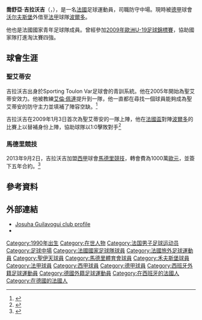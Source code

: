 {{noteTA
|G1=西甲
|G2=laliga
|G3=德甲
|T=zh-hans:乔舒亚·吉拉沃吉;zh-hk:約舒亞·古爾拿禾古;zh-tw:喬舒亞·吉拉沃吉;
|1=zh-hans:圣艾蒂安;zh-hk:聖伊天;zh-tw:聖艾蒂安;
|2=zh-hans:吉拉沃吉;zh-hk:古爾拿禾古;zh-tw:吉拉沃吉;
|3=zh-hans:马德里竞技;zh-hk:馬德里體育會;zh-tw:馬德里競技
}}
{{Infobox football biography
| name  = 喬舒亞·吉拉沃吉<br>Josuha Guilavogui
| image = CSKA-Wolfsburg (3).jpg
| caption = 古拉沃古在2015年為[[沃尔夫斯堡足球俱乐部|沃尔夫斯堡]]效力
| fullname = Josuha Guilavogui
| height = {{convert|1.87|m|abbr=on}}
| birth_date = {{Birth date and age|1990|9|19|df=y}}
| birth_place = [[法國|法國]][[奧利烏勒|奧利烏勒]]
| currentclub = [[波尔多足球俱乐部|波爾多]] ([[沃尔夫斯堡足球俱乐部|沃尔夫斯堡]]外借)
| clubnumber = 23
| position = [[中場_(足球)|防守中場]]
| youthyears1 = 1997–2000
| youthclubs1 = La Marine Toulon
| youthyears2 = 2000–2005
| youthclubs2 = [[土倫瓦爾體育會|土倫]]
| youthyears3 = 2005–2009
| youthclubs3 = 聖艾蒂安
| years1 = 2009–2013
| clubs1 = [[聖艾蒂安足球俱樂部|聖艾蒂安]]
| caps1  = 96
| goals1 = 6
| years2 = 2013–2016
| clubs2 = [[馬德里競技|馬德里競技]]
| caps2  = 1
| goals2 = 0
| years3 = 2014
| clubs3 = → [[聖艾蒂安足球俱樂部|聖艾蒂安]] (租借) 
| caps3  = 7
| goals3 = 0
| years4 = 2014–2016
| clubs4 = → [[沃尔夫斯堡足球俱乐部|沃尔夫斯堡]] (租借) 
| caps4  = 57
| goals4 = 3
| years5 = 2016–
| clubs5 = [[沃尔夫斯堡足球俱乐部|沃尔夫斯堡]] 
| caps5  = 127
| goals5 = 5
| years6 = 2022–
| clubs6 = → [[波尔多足球俱乐部|波爾多]] (租借) 
| caps6  = 0
| goals6 = 0
| nationalyears1 = 2008
| nationalteam1  = [[法國18歲以下國家足球隊|法國U18]]
| nationalcaps1  = 5
| nationalgoals1 = 0
| nationalyears2 = 2008–2009
| nationalteam2  = [[法國19歲以下國家足球隊|法國U19]]
| nationalcaps2  = 11
| nationalgoals2 = 1
| nationalyears3 = 2011–2012
| nationalteam3  = [[法國21歲以下國家足球隊|法國U21]]
| nationalcaps3  = 15
| nationalgoals3 = 3
| nationalyears4 = 2013–2015
| nationalteam4  = [[法國國家足球隊|法國]]
| nationalcaps4  = 7
| nationalgoals4 = 0
| club-update    = 2022年1月30日 (UTC)
| nationalteam-update = 2015年4月1日
}}

'''喬舒亞·吉拉沃吉'''（{{lang-fr|'''Josuha Guilavogui'''}}，{{bd|1990年|9月19日|catidx=Josuha Guilavogui}}），是一名[[法國|法國]]足球運動員，司職防守中場。現時被[[德甲|德甲]]球會[[沃尔夫斯堡足球俱乐部|沃尔夫斯堡]]外借至[[法甲|法甲]]球隊[[波尔多足球俱乐部|波爾多]]。

他也是法國國家青年足球隊成員。曾經參加[[2009年歐洲U-19足球錦標賽|2009年歐洲U-19足球錦標賽]]，協助國家隊打進淘汰賽四強。

==球會生涯==

=== 聖艾蒂安 ===
吉拉沃吉出身於Sporting Toulon Var足球會的青訓系統。他在2005年開始為聖艾蒂安效力。他被教練[[艾倫·佩連|艾倫·佩連]]提升到一隊，他一直都在尋找一個球員能夠成為聖艾蒂安的防守主力並填補了陣容空缺。<ref>{{Cite web |url=http://www.clubbrugge.be/fr/nieuws/bericht/4135/Ce-soir-a-.-Club-Brugge---Saint-Etienne |title=Ce soir, à 20.45: Club Brugge – Saint-Etienne |accessdate=2014-08-05 |archive-date=2011-07-17 |archive-url=https://web.archive.org/web/20110717015810/http://www.clubbrugge.be/fr/nieuws/bericht/4135/Ce-soir-a-.-Club-Brugge---Saint-Etienne |dead-url=yes }}</ref>

吉拉沃吉在2009年1月3日首次為聖艾蒂安的一隊上陣，他在[[法國盃|法國盃]]對陣[[波爾多足球俱樂部|波爾多]]的比賽上以替補身份上陣，協助球隊以1:0擊敗對手<ref>{{Cite web |url=http://www.lequipe.fr/Football/directs/Live160619.html |title=Bordeaux v. Saint Etienne Match Report |accessdate=2014-08-05 |archive-date=2011-05-22 |archive-url=https://web.archive.org/web/20110522024605/http://www.lequipe.fr/Football/directs/Live160619.html |dead-url=no }}</ref>

=== 馬德里競技 ===
2013年9月2日，吉拉沃吉加盟[[西甲|西甲]]球會[[馬德里競技|馬德里競技]]，轉會費為1000萬[[歐元|歐元]]，並簽下五年合約。<ref>{{cite news | url = http://www.marca.com/2013/09/02/futbol/equipos/atletico/1378110549.html | title = Guilavogui firmó su contrato | date = 2 September 2013 | work = 馬卡報 | accessdate = 2013年9月2日 | language = es | archiveurl = https://archive.is/20120804044650/http://www.guineefoot.info/index.php?option=com_content&view=article&id=156:josuha-guilavoguias-saint-etienne&Itemid=30 | archivedate = 2012年8月4日 | deadurl = yes }}</ref>

== 參考資料 ==
{{Reflist}}

== 外部連結 ==
* [http://www.asse.fr/index.php?page=detail_joueur&id=623&teamId=1 Josuha Guilavogui club profile]{{Wayback|url=http://www.asse.fr/index.php?page=detail_joueur&id=623&teamId=1 |date=20140808051356 }}
* {{Lfpfr|first=Josuha|last=Guilavogui}}

<!--{{禾夫斯堡球員名單}}--> 
{{波尔多球员名单}}

{{DEFAULTSORT:Guilavogui, Josuha}}
[[Category:1990年出生|Category:1990年出生]]
[[Category:在世人物|Category:在世人物]]
[[Category:法国男子足球运动员|Category:法国男子足球运动员]]
[[Category:足球中場|Category:足球中場]]
[[Category:法國國家足球隊球員|Category:法國國家足球隊球員]]
[[Category:法國旅外足球運動員|Category:法國旅外足球運動員]]
[[Category:聖伊天球員|Category:聖伊天球員]]
[[Category:馬德里體育會球員|Category:馬德里體育會球員]]
[[Category:禾夫斯堡球員|Category:禾夫斯堡球員]]
[[Category:法甲球員|Category:法甲球員]]
[[Category:西甲球員|Category:西甲球員]]
[[Category:德甲球員|Category:德甲球員]]
[[Category:西班牙外籍足球運動員|Category:西班牙外籍足球運動員]]
[[Category:德國外籍足球運動員|Category:德國外籍足球運動員]]
[[Category:在西班牙的法國人|Category:在西班牙的法國人]]
[[Category:在德國的法國人|Category:在德國的法國人]]